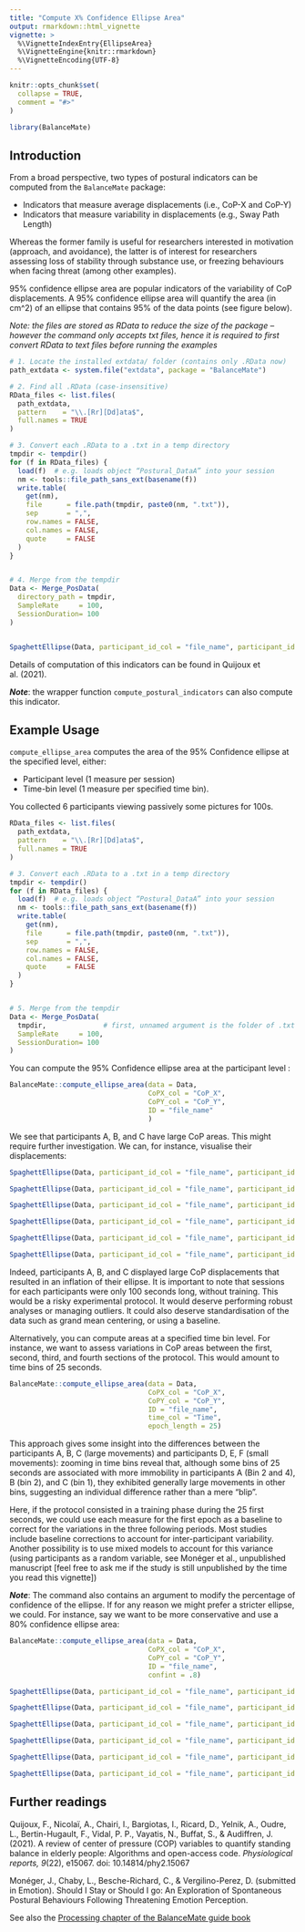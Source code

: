 ```yaml
---
title: "Compute X% Confidence Ellipse Area"
output: rmarkdown::html_vignette
vignette: >
  %\VignetteIndexEntry{EllipseArea}
  %\VignetteEngine{knitr::rmarkdown}
  %\VignetteEncoding{UTF-8}
---
```


```r
knitr::opts_chunk$set(
  collapse = TRUE,
  comment = "#>"
)
```

```r
library(BalanceMate)
```

## Introduction

From a broad perspective, two types of postural indicators can be computed from the `BalanceMate` package: 

- Indicators that measure average displacements (i.e., CoP-X and CoP-Y)
- Indicators that measure variability in displacements (e.g., Sway Path Length)

Whereas the former family is useful for researchers interested in motivation (approach, and avoidance), the latter is of interest for researchers assessing loss of stability through substance use, or freezing behaviours when facing threat (among other examples).

95% confidence ellipse area are popular indicators of the variability of CoP displacements. A 95% confidence ellipse area will quantify the area (in cm^2) of an ellipse that contains 95% of the data points (see figure below).

*Note: the files are stored as RData to reduce the size of the package -- however the command only accepts txt files, hence it is required to first convert RData to text files before running the examples*

```r
# 1. Locate the installed extdata/ folder (contains only .RData now)
path_extdata <- system.file("extdata", package = "BalanceMate")

# 2. Find all .RData (case‐insensitive)
RData_files <- list.files(
  path_extdata,
  pattern    = "\\.[Rr][Dd]ata$",
  full.names = TRUE
)

# 3. Convert each .RData to a .txt in a temp directory
tmpdir <- tempdir()
for (f in RData_files) {
  load(f)  # e.g. loads object “Postural_DataA” into your session
  nm <- tools::file_path_sans_ext(basename(f))
  write.table(
    get(nm),
    file      = file.path(tmpdir, paste0(nm, ".txt")),
    sep       = ",",
    row.names = FALSE,
    col.names = FALSE,
    quote     = FALSE
  )
}


# 4. Merge from the tempdir
Data <- Merge_PosData(
  directory_path = tmpdir,              
  SampleRate     = 100,
  SessionDuration= 100
)


SpaghettEllipse(Data, participant_id_col = "file_name", participant_id = "Postural_DataA.txt")

```




Details of computation of this indicators can be found in Quijoux et al. (2021).

***Note***: the wrapper function `compute_postural_indicators` can also compute this indicator.

## Example Usage

`compute_ellipse_area` computes the area of the 95% Confidence ellipse at the specified level, either:

- Participant level (1 measure per session)
- Time-bin level (1 measure per specified time bin).

You collected 6 participants viewing passively some pictures for 100s.

```r

RData_files <- list.files(
  path_extdata,
  pattern    = "\\.[Rr][Dd]ata$",
  full.names = TRUE
)

# 3. Convert each .RData to a .txt in a temp directory
tmpdir <- tempdir()
for (f in RData_files) {
  load(f)  # e.g. loads object “Postural_DataA” into your session
  nm <- tools::file_path_sans_ext(basename(f))
  write.table(
    get(nm),
    file      = file.path(tmpdir, paste0(nm, ".txt")),
    sep       = ",",
    row.names = FALSE,
    col.names = FALSE,
    quote     = FALSE
  )
}


# 5. Merge from the tempdir
Data <- Merge_PosData(
  tmpdir,              # first, unnamed argument is the folder of .txt files
  SampleRate     = 100,
  SessionDuration= 100
)

```

You can compute the 95% Confidence ellipse area at the participant level :

```r
BalanceMate::compute_ellipse_area(data = Data, 
                                  CoPX_col = "CoP_X", 
                                  CoPY_col = "CoP_Y", 
                                  ID = "file_name"
                                  )
```

We see that  participants A, B, and C have large CoP areas. This might require further investigation. We can, for instance, visualise their displacements:

```r
SpaghettEllipse(Data, participant_id_col = "file_name", participant_id = "Postural_DataA.txt", Title = "Participant A")

SpaghettEllipse(Data, participant_id_col = "file_name", participant_id = "Postural_DataB.txt", Title = "Participant B")

SpaghettEllipse(Data, participant_id_col = "file_name", participant_id = "Postural_DataC.txt", Title = "Participant C")

SpaghettEllipse(Data, participant_id_col = "file_name", participant_id = "Postural_DataD.txt", Title = "Participant D")

SpaghettEllipse(Data, participant_id_col = "file_name", participant_id = "Postural_DataE.txt", Title = "Participant E")

SpaghettEllipse(Data, participant_id_col = "file_name", participant_id = "Postural_DataF.txt", Title = "Participant F")

```

Indeed, participants A, B, and C displayed large CoP displacements that resulted in an inflation of their ellipse. It is important to note that sessions for each participants were only 100 seconds long, without training. This would be a risky experimental protocol. It would deserve performing robust analyses or managing outliers. It could also deserve standardisation of the data such as grand mean centering, or using a baseline.

Alternatively, you can compute areas at a specified time bin level. For instance, we want to assess variations in CoP areas between the first, second, third, and fourth sections of the protocol. This would amount to time bins of 25 seconds.

```r
BalanceMate::compute_ellipse_area(data = Data, 
                                  CoPX_col = "CoP_X", 
                                  CoPY_col = "CoP_Y", 
                                  ID = "file_name", 
                                  time_col = "Time", 
                                  epoch_length = 25)
```

This approach gives some insight into the differences between the participants A, B, C (large movements) and participants D, E, F (small movements): zooming in time bins reveal that, although some bins of 25 seconds are associated with more immobility in participants A (Bin 2 and 4), B (bin 2), and C (bin 1), they exhibited generally large movements in other bins, suggesting an individual difference rather than a mere "blip".

Here, if the protocol consisted in a training phase during the 25 first seconds, we could use each measure for the first epoch as a baseline to correct for the variations in the three following periods. Most studies include baseline corrections to account for inter-participant variability. Another possibility is to use mixed models to account for this variance (using participants as a random variable, see Monéger et al., unpublished manuscript [feel free to ask me if the study is still unpublished by the time you read this vignette])

***Note***: The command also contains an argument to modify the percentage of confidence of the ellipse. If for any reason we might prefer a stricter ellipse, we could. For instance, say we want to be more conservative and use a 80% confidence ellipse area:

```r
BalanceMate::compute_ellipse_area(data = Data, 
                                  CoPX_col = "CoP_X", 
                                  CoPY_col = "CoP_Y", 
                                  ID = "file_name", 
                                  confint = .8)
```


```r
SpaghettEllipse(Data, participant_id_col = "file_name", participant_id = "Postural_DataA.txt",conf_level = .8, Title = "Participant A")

SpaghettEllipse(Data, participant_id_col = "file_name", participant_id = "Postural_DataB.txt", conf_level = .8,Title = "Participant B")

SpaghettEllipse(Data, participant_id_col = "file_name", participant_id = "Postural_DataC.txt",conf_level = .8, Title = "Participant C")

SpaghettEllipse(Data, participant_id_col = "file_name", participant_id = "Postural_DataD.txt",conf_level = .8, Title = "Participant D")

SpaghettEllipse(Data, participant_id_col = "file_name", participant_id = "Postural_DataE.txt",conf_level = .8, Title = "Participant E")

SpaghettEllipse(Data, participant_id_col = "file_name", participant_id = "Postural_DataF.txt",conf_level = .8, Title = "Participant F")

```

## Further readings

Quijoux, F., Nicolaï, A., Chairi, I., Bargiotas, I., Ricard, D., Yelnik, A., Oudre, L., Bertin-Hugault, F., Vidal, P. P., Vayatis, N., Buffat, S., & Audiffren, J. (2021). A review of center of pressure (COP) variables to quantify standing balance in elderly people: Algorithms and open-access code. *Physiological reports, 9*(22), e15067. doi: 10.14814/phy2.15067 


Monéger, J., Chaby, L., Besche-Richard, C., & Vergilino-Perez, D. (submitted in Emotion). Should I Stay or Should I go: An Exploration of Spontaneous Postural Behaviours Following Threatening Emotion Perception.

See also the [Processing chapter of the BalanceMate guide book](https://jeanmoneger.com/book/processing)

